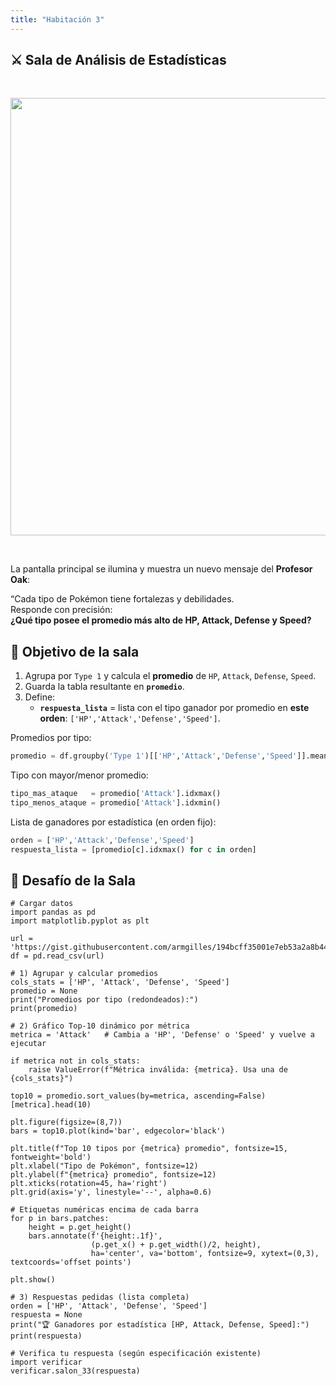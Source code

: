 ```yaml
---
title: "Habitación 3"
---
```


<h2 class="text-center">
⚔️ Sala de Análisis de Estadísticas
</h2>

<br/>

<center>
<img src="./img/sala_p3.png" width="700">
</center>

<br/>

La pantalla principal se ilumina y muestra un nuevo mensaje del **Profesor Oak**:

<div class="alert alert-info">
"Cada tipo de Pokémon tiene fortalezas y debilidades.  
Responde con precisión:  
<b>¿Qué tipo posee el promedio más alto de HP, Attack, Defense y Speed?</b>  
</div>

## 🎯 Objetivo de la sala

1. Agrupa por `Type 1` y calcula el **promedio** de `HP`, `Attack`, `Defense`, `Speed`.  
2. Guarda la tabla resultante en **`promedio`**.  
3. Define:  
   - **`respuesta_lista`** = lista con el tipo ganador por promedio en **este orden**: `['HP','Attack','Defense','Speed']`.  

::: {.callout-tip title="Agrupar y seleccionar estadísticas" collapse="true"}
Promedios por tipo:
```python
promedio = df.groupby('Type 1')[['HP','Attack','Defense','Speed']].mean().round(2)
````

Tipo con mayor/menor promedio:

```python
tipo_mas_ataque   = promedio['Attack'].idxmax()
tipo_menos_ataque = promedio['Attack'].idxmin()
```

Lista de ganadores por estadística (en orden fijo):

```python
orden = ['HP','Attack','Defense','Speed']
respuesta_lista = [promedio[c].idxmax() for c in orden]
```
:::

## 🧩 Desafío de la Sala

```pyodide-python
# Cargar datos
import pandas as pd
import matplotlib.pyplot as plt

url = 'https://gist.githubusercontent.com/armgilles/194bcff35001e7eb53a2a8b441e8b2c6/raw/92200bc0a673d5ce2110aaad4544ed6c4010f687/pokemon.csv'
df = pd.read_csv(url)

# 1) Agrupar y calcular promedios
cols_stats = ['HP', 'Attack', 'Defense', 'Speed']
promedio = None
print("Promedios por tipo (redondeados):")
print(promedio)
```

```pyodide-python
# 2) Gráfico Top-10 dinámico por métrica
metrica = 'Attack'   # Cambia a 'HP', 'Defense' o 'Speed' y vuelve a ejecutar

if metrica not in cols_stats:
    raise ValueError(f"Métrica inválida: {metrica}. Usa una de {cols_stats}")

top10 = promedio.sort_values(by=metrica, ascending=False)[metrica].head(10)

plt.figure(figsize=(8,7))
bars = top10.plot(kind='bar', edgecolor='black')

plt.title(f"Top 10 tipos por {metrica} promedio", fontsize=15, fontweight='bold')
plt.xlabel("Tipo de Pokémon", fontsize=12)
plt.ylabel(f"{metrica} promedio", fontsize=12)
plt.xticks(rotation=45, ha='right')
plt.grid(axis='y', linestyle='--', alpha=0.6)

# Etiquetas numéricas encima de cada barra
for p in bars.patches:
    height = p.get_height()
    bars.annotate(f'{height:.1f}',
                  (p.get_x() + p.get_width()/2, height),
                  ha='center', va='bottom', fontsize=9, xytext=(0,3), textcoords='offset points')

plt.show()
```


```pyodide-python
# 3) Respuestas pedidas (lista completa)
orden = ['HP', 'Attack', 'Defense', 'Speed']
respuesta = None
print("🏆 Ganadores por estadística [HP, Attack, Defense, Speed]:")
print(respuesta)

# Verifica tu respuesta (según especificación existente)
import verificar
verificar.salon_33(respuesta)
```



